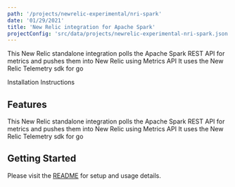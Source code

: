 ```yaml
---
path: '/projects/newrelic-experimental/nri-spark'
date: '01/29/2021'
title: 'New Relic integration for Apache Spark'
projectConfig: 'src/data/projects/newrelic-experimental-nri-spark.json'
---
```


<!-- Imports must occur at the top of the file -->


This New Relic standalone integration polls the Apache Spark REST API for metrics and pushes them into New Relic using Metrics API It uses the New Relic Telemetry sdk for go

<Link to="https://github.com/newrelic-experimental/nri-spark">
  Installation Instructions
</Link>

## Features

This New Relic standalone integration polls the Apache Spark REST API for metrics and pushes them into New Relic using Metrics API It uses the New Relic Telemetry sdk for go

## Getting Started

Please visit the [README](https://github.com/newrelic-experimental/nri-spark#readme) for setup and usage details.
